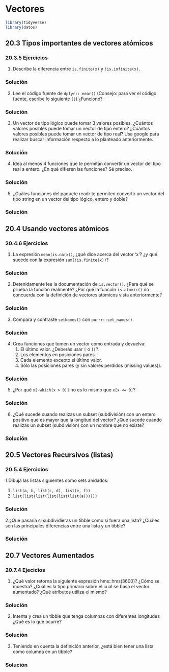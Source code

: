 # Vectores


```r
library(tidyverse)
library(datos)
```

## 20.3 Tipos importantes de vectores atómicos{-#vectores-atomicos}

### 20.3.5 Ejercicios{-#ejercicios-2035}

1. Describe la diferencia entre `is.finite(x)` y `!is.infinite(x)`.

<div class="solucion">
<h3>Solución</h3>

</div>

2. Lee el código fuente de `dplyr:: near()` (Consejo: para ver el código fuente, escribe lo siguiente `()`) ¿Funcionó?

<div class="solucion">
<h3>Solución</h3>

</div>

3. Un vector de tipo lógico puede tomar 3 valores posibles. ¿Cuántos valores posibles puede tomar un vector de tipo entero? ¿Cuántos valores posibles puede tomar un vector de tipo real? Usa google para realizar buscar información respecto a lo planteado anteriormente.

<div class="solucion">
<h3>Solución</h3>

</div>

4. Idea al menos 4 funciones que te permitan convertir un vector del tipo real a entero. ¿En qué difieren las funciones? Sé preciso.

<div class="solucion">
<h3>Solución</h3>

</div>

5. ¿Cuáles funciones del paquete readr te permiten convertir un vector del tipo string en un vector del tipo lógico, entero y doble?

<div class="solucion">
<h3>Solución</h3>

</div>

## 20.4 Usando vectores atómicos{-#uso-vectores}

### 20.4.6 Ejercicios{-#ejercicios-2046}

1. La expresión `mean(is.na(x))`, ¿qué dice acerca del vector 'x'? ¿y qué sucede con la expresión `sum(!is.finite(x))`?

<div class="solucion">
<h3>Solución</h3>

</div>

2. Detenidamente lee la documentación de `is.vector()`. ¿Para qué se prueba la función realmente? ¿Por qué la función `is.atomic()` no concuerda con la definición de vectores atómicos vista anteriormente?

<div class="solucion">
<h3>Solución</h3>

</div>

3. Compara y contraste `setNames()` con `purrr::set_names()`.

<div class="solucion">
<h3>Solución</h3>

</div>

4. Crea funciones que tomen un vector como entrada y devuelva:
	1. El último valor. ¿Deberás usar `[` o `[[`?.
	1. Los elementos en posiciones pares.
	1. Cada elemento excepto el último valor.
	1. Sólo las posiciones pares (y sin valores perdidos (missing values)).

<div class="solucion">
<h3>Solución</h3>

</div>
5. ¿Por qué `x[-which(x > 0)]` no es lo mismo que `x[x <= 0]`?

<div class="solucion">
<h3>Solución</h3>

</div>

6. ¿Qué sucede cuando realizas un subset (subdivisión) con un entero positivo que es mayor que la longitud del vector? ¿Qué sucede cuando realizas un subset (subdivisión) con un nombre que no existe?

<div class="solucion">
<h3>Solución</h3>

</div>


## 20.5 Vectores Recursivos (listas){-#listas}


### 20.5.4 Ejercicios{-#ejercicios-2054}

1.Dibuja las listas siguientes como sets anidados:

  1.	`list(a, b, list(c, d), list(e, f))`
  1.	`list(list(list(list(list(list(a))))))`

<div class="solucion">
<h3>Solución</h3>

</div>

2.¿Qué pasaría si subdividieras un tibble como si fuera una lista? ¿Cuáles son las principales diferencias entre una lista y un tibble?

<div class="solucion">
<h3>Solución</h3>

</div>


## 20.7 Vectores Aumentados{-#vectores-aumentados}

### 20.7.4 Ejecicios{-#ejercicios-2074}

1. ¿Qué valor retorna la siguiente expresión hms::hms(3600)? ¿Cómo se muestra? ¿Cuál es la tipo primario sobre el cual se basa el vector aumentado? ¿Qué atributos utiliza el mismo?

<div class="solucion">
<h3>Solución</h3>

</div>


2. Intenta y crea un tibble que tenga columnas con diferentes longitudes ¿Qué es lo que ocurre?

<div class="solucion">
<h3>Solución</h3>

</div>

3. Teniendo en cuenta la definición anterior, ¿está bien tener una lista como columna en un tibble?

<div class="solucion">
<h3>Solución</h3>

</div>